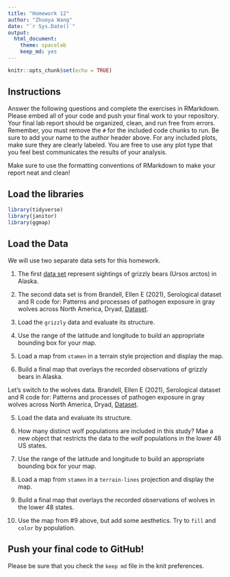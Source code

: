 ```yaml
---
title: "Homework 12"
author: "Zhuoya Wang"
date: "`r Sys.Date()`"
output:
  html_document: 
    theme: spacelab
    keep_md: yes
---
```


```r
knitr::opts_chunk$set(echo = TRUE)
```

## Instructions
Answer the following questions and complete the exercises in RMarkdown. Please embed all of your code and push your final work to your repository. Your final lab report should be organized, clean, and run free from errors. Remember, you must remove the `#` for the included code chunks to run. Be sure to add your name to the author header above. For any included plots, make sure they are clearly labeled. You are free to use any plot type that you feel best communicates the results of your analysis.  

Make sure to use the formatting conventions of RMarkdown to make your report neat and clean!  

## Load the libraries  
```r
library(tidyverse)
library(janitor)
library(ggmap)
``` 

## Load the Data
We will use two separate data sets for this homework.  

1. The first [data set](https://rcweb.dartmouth.edu/~f002d69/workshops/index_rspatial.html) represent sightings of grizzly bears (Ursos arctos) in Alaska.  

2. The second data set is from Brandell, Ellen E (2021), Serological dataset and R code for: Patterns and processes of pathogen exposure in gray wolves across North America, Dryad, [Dataset](https://doi.org/10.5061/dryad.5hqbzkh51).  

1. Load the `grizzly` data and evaluate its structure.  

2. Use the range of the latitude and longitude to build an appropriate bounding box for your map. 
3. Load a map from `stamen` in a terrain style projection and display the map.  

4. Build a final map that overlays the recorded observations of grizzly bears in Alaska.  

Let's switch to the wolves data. Brandell, Ellen E (2021), Serological dataset and R code for: Patterns and processes of pathogen exposure in gray wolves across North America, Dryad, [Dataset](https://doi.org/10.5061/dryad.5hqbzkh51).  

5. Load the data and evaluate its structure.  

6. How many distinct wolf populations are included in this study? Mae a new object that restricts the data to the wolf populations in the lower 48 US states.  

7. Use the range of the latitude and longitude to build an appropriate bounding box for your map. 

8.  Load a map from `stamen` in a `terrain-lines` projection and display the map.  

9. Build a final map that overlays the recorded observations of wolves in the lower 48 states.  

10. Use the map from #9 above, but add some aesthetics. Try to `fill` and `color` by population.  

## Push your final code to GitHub!
Please be sure that you check the `keep md` file in the knit preferences. 